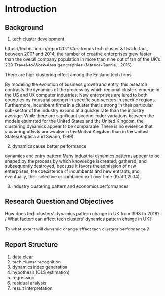 # Introduction

```{=latex}
\pagenumbering{arabic} 
```

## Background

1. tech cluster development

https://technation.io/report2021/#uk-trends
tech cluster & ttwa
In fact, between 2007 and 2014, the number of creative enterprises grew faster than the overall company population in more than nine out of ten of the UK's 228 Travel-to-Work-Area geographies (Mateos-Garcia，2016). 

There are high clustering effect among the England tech firms

By modeling the evolution of business growth and entry, this research contrasts the dynamics of the process by which regional clusters emerge in the US and UK computer industries. New enterprises are lured to both countries by industrial strength in specific sub-sectors in specific regions. Furthermore, incumbent firms in a cluster that is strong in their particular sub-sector of the industry expand at a quicker rate than the industry average. While there are significant second-order variations between the models estimated for the United States and the United Kingdom, the clustering dynamics appear to be comparable. There is no evidence that clustering effects are weaker in the United Kingdom than in the United States(Baptista and Swann, 1999).

2. dynamics cause better performance

dynamics and entry pattern
Many industrial dynamics patterns appear to be shaped by the process by which knowledge is created, gathered, and subsequently destroyed, because it favors the admission of new enterprises, the coexistence of incumbents and new entrants, and, eventually, their selective or combined exit over time (Krafft,2004).

3. industry clustering pattern and economics performances

## Research Question and Objectives

How does tech clusters' dynamics pattern change in UK from 1998 to 2018? / What factors can affect tech clusters' dynamics pattern change in UK?

To what extent will dynamic change affect tech clusters’performance？

## Report Structure

1. data clean
1. tech cluster recognition
1. dynamics index generation
1. hypothesis (OLS estimation)
1. regression
1. residual analysis
1. result interpretation

